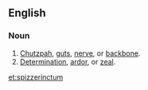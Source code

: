 ==English==

===Noun===
{{en-noun}}

# [[chutzpah|Chutzpah]], [[guts]], [[nerve]], or [[backbone]].
# [[determination|Determination]], [[ardor]], or [[zeal]].

[[et:spizzerinctum]]
